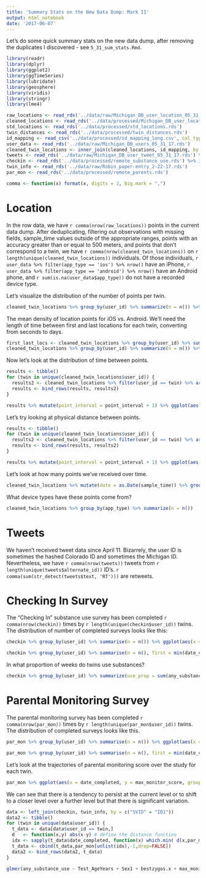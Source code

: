 ```yaml
---
title: 'Summary Stats on the New Data Dump: Mark II'
output: html_notebook
date: '2017-06-07'
---
```


Let's do some quick summary stats on the new data dump, after removing the duplicates I discovered - see `5_31_sum_stats.Rmd`.

```r
library(readr)
library(dplyr)
library(ggplot2)
library(ggTimeSeries)
library(lubridate)
library(geosphere)
library(viridis)
library(stringr)
library(lme4)

raw_locations <- read_rds('../data/raw/Michigan_DB_user_location_05_31_17.rds')
cleaned_locations <- read_rds('../data/processed/Michigan_DB_user_location_05_31_17_cleaned.rds')
std_locations <- read_rds('../data/processed/std_locations.rds')
twin_distances <- read_rds('../data/processed/twin_distances.rds')
id_mapping <- read_csv('../data/processed/id_mapping_long.csv', col_types = 'ccc')
user_data <- read_rds('../data/raw/Michigan_DB_users_05_31_17.rds')
cleaned_twin_locations <- inner_join(cleaned_locations, id_mapping, by = c("user_id" = "alternate_id")) %>% left_join(user_data, c("user_id" = "alternate_id"))
tweets <- read_rds('../data/raw/Michigan_DB_user_tweet_05_31_17.rds') %>% mutate(tweet_id = as.character(tweet_id))
checkin <- read_rds('../data/processed/remote_substance_use.rds') %>% inner_join(id_mapping, by = c('user_id' = 'alternate_id'))
twin_info <- read_rds('../data/raw/Robin_paper-entry_2-22-17.rds')
par_mon <- read_rds('../data/processed/remote_parents.rds')

comma <- function(x) format(x, digits = 2, big.mark = ",")
```


# Location

In the row data, we have `r comma(nrow(raw_locations))` points in the current data dump. After deduplicating, filtering out observations with missing fields,  sample_time values outside of the appropriate ranges, points with an accuracy greater than or equal to 500 meters, and points that don’t correspond to a twin, we have `r comma(nrow(cleaned_twin_locations))` on `r length(unique(cleaned_twin_locations))` individuals. Of those individuals, `r user_data %>% filter(app_type == 'ios') %>% nrow()` have an iPhone, `r user_data %>% filter(app_type == 'android') %>% nrow()` have an Android phone, and `r sum(is.na(user_data$app_type))` do not have a recorded device type.

Let's visualize the distribution of the number of points per twin.

```r
cleaned_twin_locations %>% group_by(user_id) %>% summarize(n = n()) %>% filter(n < 50000) %>% left_join(user_data, by = c("user_id" = "alternate_id")) %>% ggplot(aes(x = n, color = app_type)) + geom_density() + xlab("Number of locations recorded")
```

The mean density of location points for iOS vs. Android. We’ll need the length of time between first and last locations for each twin, converting from seconds to days.

```r
first_last_locs <- cleaned_twin_locations %>% group_by(user_id) %>% summarize(first_point = min(sample_time), last_point = max(sample_time)) %>% mutate(duration_days = as.numeric(last_point - first_point)/60/60/24)
cleaned_twin_locations %>% group_by(user_id) %>% summarize(n = n()) %>% left_join(user_data, by = c("user_id" = "alternate_id")) %>% left_join(first_last_locs) %>% mutate(loc_density = n / duration_days) %>% ggplot(aes(x = loc_density, color = app_type)) + geom_density() + xlab('Points Per Day') + coord_cartesian(xlim = c(0, 500))
```

Now let's look at the distribution of time between points.

```r
results <- tibble()
for (twin in unique(cleaned_twin_locations$user_id)) {
  results2 <- cleaned_twin_locations %>% filter(user_id == twin) %>% arrange(sample_time) %>% transmute(point_interval = lead(sample_time) - sample_time, app_type = app_type)
  results <- bind_rows(results, results2)
}
```

```r
results %>% mutate(point_interval = point_interval + 1) %>% ggplot(aes(x = point_interval, fill = app_type)) + geom_histogram() + scale_x_log10() + xlab('Interval in seconds')
```

Let's try looking at physical distance between points.

```r
results <- tibble()
for (twin in unique(cleaned_twin_locations$user_id)) {
  results2 <- cleaned_twin_locations %>% filter(user_id == twin) %>% arrange(sample_time) %>% transmute(point_interval = distHaversine(cbind(lead(.$longitude), lead(.$latitude)), cbind(.$longitude, .$latitude)), app_type = app_type)
  results <- bind_rows(results, results2)
}
```

```r
results %>% mutate(point_interval = point_interval + 1) %>% ggplot(aes(x = point_interval, fill = app_type)) + geom_histogram() + scale_x_log10() + xlab('Interval in meters')
```

Let's look at how many points we've received over time.

```r
cleaned_twin_locations %>% mutate(date = as.Date(sample_time)) %>% group_by(date) %>% summarize(n = n()) %>% ggplot_calendar_heatmap('date', 'n') + xlab(NULL) + ylab(NULL) + scale_fill_viridis() + facet_wrap(~Year, ncol = 1)
```

What device types have these points come from?

```r
cleaned_twin_locations %>% group_by(app_type) %>% summarize(n = n())
```


# Tweets

We haven't received tweet data since April 11. Bizarrely, the user ID is sometimes the hashed Colorado ID and sometimes the Michigan ID. Nevertheless, we have `r comma(nrow(tweets))` tweets from `r length(unique(tweets$alternate_id))` ID's. `r comma(sum(str_detect(tweets$text, 'RT')))` are retweets.

# Checking In Survey

The "Checking In" substance use survey has been completed `r comma(nrow(checkin))` times by `r length(unique(checkin$user_id))` twins. The distribution of number of completed surveys looks like this:

```r
checkin %>% group_by(user_id) %>% summarise(n = n()) %>% ggplot(aes(x = n)) + geom_histogram(binwidth = 5) + xlab('Number of completed checking in surveys')
```

```r
checkin %>% group_by(user_id) %>% summarise(n = n(), first = min(date_completed)) %>% ggplot(aes(x = first, y = n)) + geom_point() + geom_smooth(method = "lm") + xlab("Date of first checking in survey completed") + ylab("Number of completed checking in surveys")
```

In what proportion of weeks do twins use substances?

```r
checkin %>% group_by(user_id) %>% summarize(use_prop = sum(any_substance_use) / n()) %>% ggplot(aes(x = use_prop)) + geom_histogram(binwidth = 0.05) + xlab("Proportion of weeks in which any substance was used")
```


# Parental Monitoring Survey

The parental monitoring survey has been completed `r comma(nrow(par_mon))` times by `r length(unique(par_mon$user_id))` twins. The distribution of completed surveys looks like this.

```r
par_mon %>% group_by(user_id) %>% summarise(n = n()) %>% ggplot(aes(x = n)) + geom_histogram(binwidth = 1) + xlab('Number of completed parental monitoring surveys')
```

```r
par_mon %>% group_by(user_id) %>% summarise(n = n(), first = min(date_completed)) %>% ggplot(aes(x = first, y = n)) + geom_point(alpha = 0.5) + geom_smooth(method = "lm") + xlab("Date of first parental monitoring survey completed") + ylab("Number of completed parental monitoring surveys")
```


Let's look at the trajectories of parental monitoring score over the study for each twin.

```r
par_mon %>% ggplot(aes(x = date_completed, y = max_monitor_score, group = user_id)) + geom_line(alpha = 0.2) + xlab("Date of Survey Completion") + ylab("Parental Monitoring Score")
```
We can see that there is a tendency to persist at the current level or to shift to a closer level over a further level but that there is significant variation.

```r
data <- left_join(checkin, twin_info, by = c("SVID" = "ID1"))
data2 <- tibble()
for (twin in unique(data$user_id)) {
  t_data <- data[data$user_id == twin,]
  d   <- function(x,y) abs(x-y) # define the distance function
  idx <- sapply(t_data$date_completed, function(x) which.min( d(x,par_mon$date_completed) )) # find matches
  t_data <- cbind(t_data,par_mon[unlist(idx),-1,drop=FALSE])
  data2 <- bind_rows(data2, t_data)
}
```

```r
glmer(any_substance_use ~ Test_AgeYears + Sex1 + bestzygos.x + max_monitor_score + (1 | family/user_id), data = data2)
```


